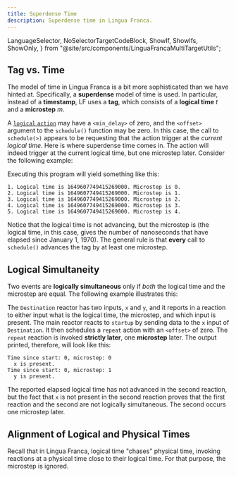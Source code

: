 ```yaml
---
title: Superdense Time
description: Superdense time in Lingua Franca.
---
```


  LanguageSelector,
  NoSelectorTargetCodeBlock,
  ShowIf,
  ShowIfs,
  ShowOnly,
} from "@site/src/components/LinguaFrancaMultiTargetUtils";

<LanguageSelector c cpp py rs ts />

## Tag vs. Time

The model of time in Lingua Franca is a bit more sophisticated than we have
hinted at. Specifically, a **superdense** model of time is used. In particular,
instead of a **timestamp**, LF uses a **tag**, which consists of a **logical
time** _t_ and a **microstep** _m_.

A [`logical` `action`](../writing-reactors/actions.mdx#logical-actions) may have
a `<min_delay>` of zero, and the `<offset>` argument to the `schedule()`
function may be zero. In this case, the call to `schedule(>)` appears to be
requesting that the action trigger at the _current logical time_. Here is where
superdense time comes in. The action will indeed trigger at the current logical
time, but one microstep later. Consider the following example:


<NoSelectorTargetCodeBlock
  c={C_Microsteps}
  cpp={Cpp_Microsteps}
  py={Py_Microsteps}
  rs={Rs_Microsteps}
  ts={TS_Microsteps}
  lf
/>


<MicrostepsSVG
  title="Lingua Franca diagram: Microsteps"
  role="img"
  width="150"
/>

Executing this program will yield something like this:

```
1. Logical time is 1649607749415269000. Microstep is 0.
2. Logical time is 1649607749415269000. Microstep is 1.
3. Logical time is 1649607749415269000. Microstep is 2.
4. Logical time is 1649607749415269000. Microstep is 3.
5. Logical time is 1649607749415269000. Microstep is 4.
```

Notice that the logical time is not advancing, but the microstep is (the logical
time, in this case, gives the number of nanoseconds that have elapsed since
January 1, 1970). The general rule is that **every** call to `schedule()`
advances the tag by at least one microstep.

## Logical Simultaneity

Two events are **logically simultaneous** only if _both_ the logical time and
the microstep are equal. The following example illustrates this:


<NoSelectorTargetCodeBlock
  c={C_Simultaneous}
  cpp={Cpp_Simultaneous}
  py={Py_Simultaneous}
  rs={Rs_Simultaneous}
  ts={TS_Simultaneous}
  lf
/>


<SimultaneousSVG
  title="Lingua Franca diagram: Simultaneous"
  role="img"
  width="400"
/>

The `Destination` reactor has two inputs, `x` and `y`, and it reports in a
reaction to either input what is the logical time, the microstep, and which
input is present. The main reactor reacts to `startup` by sending data to the
`x` input of `Destination`. It then schedules a `repeat` action with an
`<offset>` of zero. The `repeat` reaction is invoked **strictly later**, one
**microstep** later. The output printed, therefore, will look like this:

```
Time since start: 0, microstep: 0
  x is present.
Time since start: 0, microstep: 1
  y is present.
```

The reported elapsed logical time has not advanced in the second reaction, but
the fact that `x` is not present in the second reaction proves that the first
reaction and the second are not logically simultaneous. The second occurs one
microstep later.

## Alignment of Logical and Physical Times

Recall that in Lingua Franca, logical time "chases" physical time, invoking
reactions at a physical time close to their logical time. For that purpose, the
microstep is ignored.
